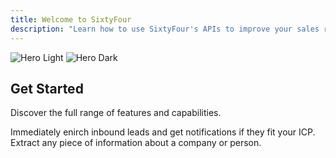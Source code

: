 ```yaml
---
title: Welcome to SixtyFour
description: "Learn how to use SixtyFour's APIs to improve your sales research pipelines."
---
```


<img
  className="block dark:hidden"
  src="https://iszvhmzqbaplwemstyzy.supabase.co/storage/v1/object/public/website-images//preview-web.png"
  alt="Hero Light"
/>
<img
  className="hidden dark:block"
  src="https://iszvhmzqbaplwemstyzy.supabase.co/storage/v1/object/public/website-images//preview-web.png"
  alt="Hero Dark"
/>

## Get Started

Discover the full range of features and capabilities.

<CardGroup cols={2}>
  <Card
    title="Inbound Tool"
    icon="square-arrow-down-left"
    href="/inbound-tool"
  >
    Immediately enirch inbound leads and get notifications if they fit your ICP.
  </Card>
  <Card
    title="Enrichment API"
    icon="sparkles"
    href="https://mintlify.com/docs/development"
  >
    Extract any piece of information about a company or person.
  </Card>
</CardGroup>